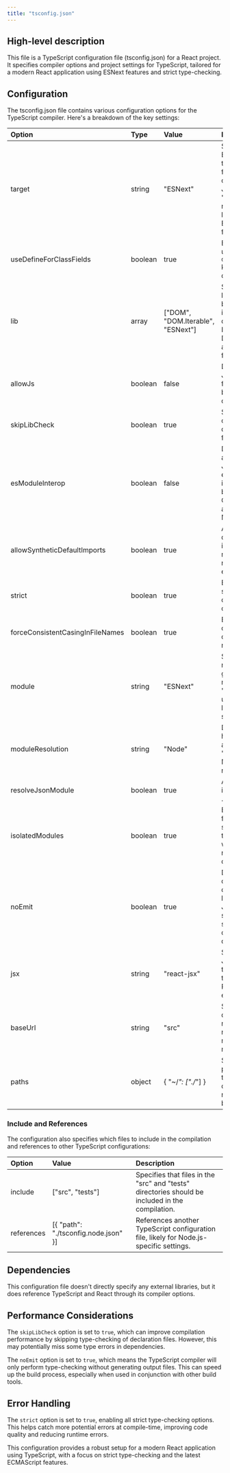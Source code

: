 ```yaml
---
title: "tsconfig.json"
---
```


## High-level description
This file is a TypeScript configuration file (tsconfig.json) for a React project. It specifies compiler options and project settings for TypeScript, tailored for a modern React application using ESNext features and strict type-checking.

## Configuration
The tsconfig.json file contains various configuration options for the TypeScript compiler. Here's a breakdown of the key settings:

| Option | Type | Value | Description |
|:-------|:-----|:------|:------------|
| target | string | "ESNext" | Specifies the ECMAScript target version for the compiled JavaScript. "ESNext" refers to the latest ECMAScript features. |
| useDefineForClassFields | boolean | true | Enables the use of the `define` keyword for class fields. |
| lib | array | ["DOM", "DOM.Iterable", "ESNext"] | Specifies the library files to be included in the compilation. Includes DOM types and ESNext features. |
| allowJs | boolean | false | Disallows JavaScript files from being compiled. |
| skipLibCheck | boolean | true | Skips type checking of declaration files. |
| esModuleInterop | boolean | false | Disables additional JavaScript emit to ease interoperation between CommonJS and ES Modules. |
| allowSyntheticDefaultImports | boolean | true | Allows default imports from modules with no default export. |
| strict | boolean | true | Enables all strict type-checking options. |
| forceConsistentCasingInFileNames | boolean | true | Ensures consistent casing in file names. |
| module | string | "ESNext" | Specifies the module code generation method. "ESNext" uses the latest module syntax. |
| moduleResolution | string | "Node" | Determines how modules are resolved. "Node" uses Node.js-style resolution. |
| resolveJsonModule | boolean | true | Allows importing .json files. |
| isolatedModules | boolean | true | Ensures each file can be safely transpiled without relying on other imports. |
| noEmit | boolean | true | Does not emit compiler output files like JavaScript source code, source-maps or declarations. |
| jsx | string | "react-jsx" | Specifies the JSX factory to use when targeting React JSX emit. |
| baseUrl | string | "src" | Sets the base directory to resolve non-relative module names. |
| paths | object | { "~/*": ["./*"] } | Specifies path mapping to be computed relative to baseUrl. |

### Include and References
The configuration also specifies which files to include in the compilation and references to other TypeScript configurations:

| Option | Value | Description |
|:-------|:------|:------------|
| include | ["src", "tests"] | Specifies that files in the "src" and "tests" directories should be included in the compilation. |
| references | [{ "path": "./tsconfig.node.json" }] | References another TypeScript configuration file, likely for Node.js-specific settings. |

## Dependencies
This configuration file doesn't directly specify any external libraries, but it does reference TypeScript and React through its compiler options.

## Performance Considerations
The `skipLibCheck` option is set to `true`, which can improve compilation performance by skipping type-checking of declaration files. However, this may potentially miss some type errors in dependencies.

The `noEmit` option is set to `true`, which means the TypeScript compiler will only perform type-checking without generating output files. This can speed up the build process, especially when used in conjunction with other build tools.

## Error Handling
The `strict` option is set to `true`, enabling all strict type-checking options. This helps catch more potential errors at compile-time, improving code quality and reducing runtime errors.

This configuration provides a robust setup for a modern React application using TypeScript, with a focus on strict type-checking and the latest ECMAScript features.